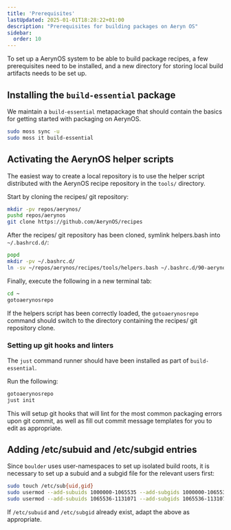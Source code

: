 ```yaml
---
title: 'Prerequisites'
lastUpdated: 2025-01-01T18:28:22+01:00
description: "Prerequisites for building packages on Aeryn OS"
sidebar:
  order: 10
---
```


To set up a AerynOS system to be able to build package recipes, a few prerequisites need to be
installed, and a new directory for storing local build artifacts needs to be set up.

## Installing the `build-essential` package

We maintain a `build-essential` metapackage that should contain the basics for getting started
with packaging on AerynOS.

```bash
sudo moss sync -u
sudo moss it build-essential
```


## Activating the AerynOS helper scripts

The easiest way to create a local repository is to use the helper script distributed with the
AerynOS recipe repository in the `tools/` directory.

Start by cloning the recipes/ git repository:

```bash
mkdir -pv repos/aerynos/
pushd repos/aerynos
git clone https://github.com/AerynOS/recipes
```

After the recipes/ git repository has been cloned, symlink helpers.bash into `~/.bashrcd.d/`:

```bash
popd
mkdir -pv ~/.bashrc.d/
ln -sv ~/repos/aerynos/recipes/tools/helpers.bash ~/.bashrc.d/90-aerynos-helpers.bash
```

Finally, execute the following in a new terminal tab:

```bash
cd ~
gotoaerynosrepo
```

If the helpers script has been correctly loaded, the `gotoaerynosrepo` command should switch to
the directory containing the recipes/ git repository clone.


### Setting up git hooks and linters

The `just` command runner should have been installed as part of `build-essential`.

Run the following:

```bash
gotoaerynosrepo
just init
```

This will setup git hooks that will lint for the most common packaging errors upon git commit, as well as fill out commit message templates for you to edit as appropriate.


## Adding /etc/subuid and /etc/subgid entries

Since `boulder` uses user-namespaces to set up isolated build roots, it is necessary to set up
a subuid and a subgid file for the relevant users first:

```bash
sudo touch /etc/sub{uid,gid}
sudo usermod --add-subuids 1000000-1065535 --add-subgids 1000000-1065535 root
sudo usermod --add-subuids 1065536-1131071 --add-subgids 1065536-1131071 "$USER"
```

If `/etc/subuid` and `/etc/subgid` already exist, adapt the above as appropriate.
